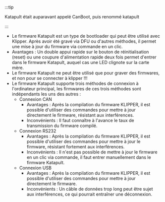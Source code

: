 :::tip

Katapult était auparavant appelé CanBoot, puis renommé katapult

:::

* Le firmware Katapult est un type de bootloader qui peut être utilisé avec Klipper. Après avoir été gravé via DFU ou d'autres méthodes, il permet une mise à jour du firmware via commande en un clic.
* Avantages : Un double appui rapide sur le bouton de réinitialisation (reset) ou une coupure d'alimentation rapide deux fois permet d'entrer dans le firmware Katapult, auquel cas une LED clignote sur la carte mère.
* Le firmware Katapult ne peut être utilisé que pour graver des firmwares, et non pour se connecter à klipper !!!
* Le firmware Katapult supporte trois méthodes de connexion à l'ordinateur principal, les firmwares de ces trois méthodes sont indépendants les uns des autres :
    * Connexion CAN
        * Avantages : Après la compilation du firmware KLIPPER, il est possible d'utiliser des commandes pour mettre à jour directement le firmware, résistant aux interférences.
        * Inconvénients : Il faut connaître à l'avance le taux de transmission du firmware compilé.
    * Connexion RS232
        * Avantages : Après la compilation du firmware KLIPPER, il est possible d'utiliser des commandes pour mettre à jour le firmware, résistant fortement aux interférences.
        * Inconvénients : Il n'est pas possible de mettre à jour le firmware en un clic via commande, il faut entrer manuellement dans le firmware Katapult.
    * Connexion USB
        * Avantages : Après la compilation du firmware KLIPPER, il est possible d'utiliser des commandes pour mettre à jour directement le firmware.
        * Inconvénients : Un câble de données trop long peut être sujet aux interférences, ce qui pourrait entraîner une déconnexion.
